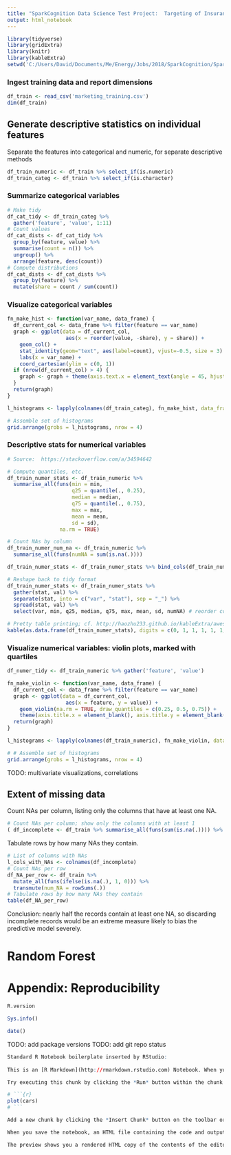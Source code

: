```yaml
---
title: "SparkCognition Data Science Test Project:  Targeting of Insurance Marketing"
output: html_notebook
---
```


```r
library(tidyverse)
library(gridExtra)
library(knitr)
library(kableExtra)
setwd('C:/Users/David/Documents/Me/Energy/Jobs/2018/SparkCognition/SparkCognitionDataScienceAssignment')
```

### Ingest training data and report dimensions
```r
df_train <- read_csv('marketing_training.csv')
dim(df_train)
```
## Generate descriptive statistics on individual features
Separate the features into categorical and numeric, for separate descriptive methods
```r
df_train_numeric <- df_train %>% select_if(is.numeric)
df_train_categ <- df_train %>% select_if(is.character)
```

### Summarize categorical variables
```r
# Make tidy
df_cat_tidy <- df_train_categ %>% 
  gather('feature', 'value', 1:11)
# Count values
df_cat_dists <- df_cat_tidy %>% 
  group_by(feature, value) %>% 
  summarise(count = n()) %>% 
  ungroup() %>% 
  arrange(feature, desc(count))
# Compute distributions
df_cat_dists <- df_cat_dists %>% 
  group_by(feature) %>% 
  mutate(share = count / sum(count))
```

### Visualize categorical variables
```r
fn_make_hist <- function(var_name, data_frame) {
  df_current_col <- data_frame %>% filter(feature == var_name)
  graph <- ggplot(data = df_current_col, 
                   aes(x = reorder(value, -share), y = share)) +
    geom_col() +
    stat_identity(geom="text", aes(label=count), vjust=-0.5, size = 3) +
    labs(x = var_name) +
    coord_cartesian(ylim = c(0, 1))
  if (nrow(df_current_col) > 4) {
    graph <- graph + theme(axis.text.x = element_text(angle = 45, hjust = 1))
  } 
  return(graph)
}

l_histograms <- lapply(colnames(df_train_categ), fn_make_hist, data_frame = df_cat_dists)

# Assemble set of histograms
grid.arrange(grobs = l_histograms, nrow = 4)
```

### Descriptive stats for numerical variables
```r
# Source:  https://stackoverflow.com/a/34594642

# Compute quantiles, etc.
df_train_numer_stats <- df_train_numeric %>%
  summarise_all(funs(min = min, 
                     q25 = quantile(., 0.25), 
                     median = median, 
                     q75 = quantile(., 0.75), 
                     max = max,
                     mean = mean, 
                     sd = sd), 
                 na.rm = TRUE)

# Count NAs by column
df_train_numer_num_na <- df_train_numeric %>%
  summarise_all(funs(numNA = sum(is.na(.))))

df_train_numer_stats <- df_train_numer_stats %>% bind_cols(df_train_numer_num_na)

# Reshape back to tidy format
df_train_numer_stats <- df_train_numer_stats %>% 
  gather(stat, val) %>%
  separate(stat, into = c("var", "stat"), sep = "_") %>%
  spread(stat, val) %>%
  select(var, min, q25, median, q75, max, mean, sd, numNA) # reorder columns

# Pretty table printing; cf. http://haozhu233.github.io/kableExtra/awesome_table_in_html.html
kable(as.data.frame(df_train_numer_stats), digits = c(0, 1, 1, 1, 1, 1, 1, 1, 0)) %>% kable_styling()
```

### Visualize numerical variables:  violin plots, marked with quartiles
```r

df_numer_tidy <- df_train_numeric %>% gather('feature', 'value')

fn_make_violin <- function(var_name, data_frame) {
  df_current_col <- data_frame %>% filter(feature == var_name)
  graph <- ggplot(data = df_current_col, 
                   aes(x = feature, y = value)) +
    geom_violin(na.rm = TRUE, draw_quantiles = c(0.25, 0.5, 0.75)) + 
    theme(axis.title.x = element_blank(), axis.title.y = element_blank())
  return(graph)
}

l_histograms <- lapply(colnames(df_train_numeric), fn_make_violin, data_frame = df_numer_tidy)

# # Assemble set of histograms
grid.arrange(grobs = l_histograms, nrow = 4)
```

TODO:  multivariate visualizations, correlations

## Extent of missing data
Count NAs per column, listing only the columns that have at least one NA.
```r
# Count NAs per column; show only the columns with at least 1
( df_incomplete <- df_train %>% summarise_all(funs(sum(is.na(.)))) %>% select_if(function(col) sum(col) > 0) )
```

Tabulate rows by how many NAs they contain.
```r
# List of columns with NAs
l_cols_with_NAs <- colnames(df_incomplete)
# Count NAs per row
df_NA_per_row <- df_train %>% 
  mutate_all(funs(ifelse(is.na(.), 1, 0))) %>% 
  transmute(num_NA = rowSums(.))
# Tabulate rows by how many NAs they contain
table(df_NA_per_row)

```

Conclusion:  nearly half the records contain at least one NA, so discarding incomplete records would be an extreme measure likely to bias the predictive model severely.

# Random Forest

# Appendix:  Reproducibility
```r
R.version
```

```r
Sys.info()
```

```r
date()
```

TODO:  add package versions
TODO:  add git repo status


```r
Standard R Notebook boilerplate inserted by RStudio:
  
This is an [R Markdown](http://rmarkdown.rstudio.com) Notebook. When you execute code within the notebook, the results appear beneath the code. 

Try executing this chunk by clicking the *Run* button within the chunk or by placing your cursor inside it and pressing *Ctrl+Shift+Enter*. 

# ```{r}
plot(cars)
# ```

Add a new chunk by clicking the *Insert Chunk* button on the toolbar or by pressing *Ctrl+Alt+I*.

When you save the notebook, an HTML file containing the code and output will be saved alongside it (click the *Preview* button or press *Ctrl+Shift+K* to preview the HTML file).

The preview shows you a rendered HTML copy of the contents of the editor. Consequently, unlike *Knit*, *Preview* does not run any R code chunks. Instead, the output of the chunk when it was last run in the editor is displayed.

```

